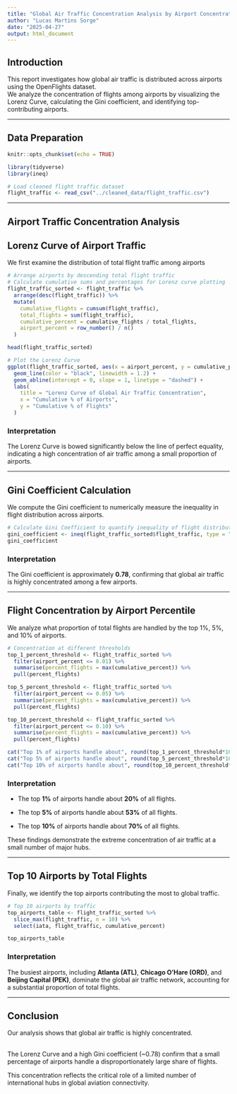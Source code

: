 ```yaml
---
title: "Global Air Traffic Concentration Analysis by Airport Concentration"
author: "Lucas Martins Sorge"
date: "2025-04-27"
output: html_document
---
```


## Introduction

This report investigates how global air traffic is distributed across airports using the OpenFlights dataset.\
We analyze the concentration of flights among airports by visualizing the Lorenz Curve, calculating the Gini coefficient, and identifying top-contributing airports.

------------------------------------------------------------------------

## Data Preparation

```r
knitr::opts_chunk$set(echo = TRUE)

library(tidyverse)
library(ineq)

# Load cleaned flight traffic dataset
flight_traffic <- read_csv("../cleaned_data/flight_traffic.csv")
```

------------------------------------------------------------------------

## Airport Traffic Concentration Analysis

## Lorenz Curve of Airport Traffic

We first examine the distribution of total flight traffic among airports

```r
# Arrange airports by descending total flight traffic
# Calculate cumulative sums and percentages for Lorenz curve plotting
flight_traffic_sorted <- flight_traffic %>%
  arrange(desc(flight_traffic)) %>%
  mutate(
    cumulative_flights = cumsum(flight_traffic),
    total_flights = sum(flight_traffic),
    cumulative_percent = cumulative_flights / total_flights,
    airport_percent = row_number() / n()
  )

head(flight_traffic_sorted)

# Plot the Lorenz Curve
ggplot(flight_traffic_sorted, aes(x = airport_percent, y = cumulative_percent)) +
  geom_line(color = "black", linewidth = 1.2) +
  geom_abline(intercept = 0, slope = 1, linetype = "dashed") +
  labs(
    title = "Lorenz Curve of Global Air Traffic Concentration",
    x = "Cumulative % of Airports",
    y = "Cumulative % of Flights"
  )

```

### Interpretation

The Lorenz Curve is bowed significantly below the line of perfect equality, indicating a high concentration of air traffic among a small proportion of airports.

------------------------------------------------------------------------

## Gini Coefficient Calculation

We compute the Gini coefficient to numerically measure the inequality in flight distribution across airports.

```r
# Calculate Gini Coefficient to quantify inequality of flight distribution
gini_coefficient <- ineq(flight_traffic_sorted$flight_traffic, type = "Gini")
gini_coefficient
```

### Interpretation

The Gini coefficient is approximately **0.78**, confirming that global air traffic is highly concentrated among a few airports.

------------------------------------------------------------------------

## Flight Concentration by Airport Percentile

We analyze what proportion of total flights are handled by the top 1%, 5%, and 10% of airports.

```r
# Concentration at different thresholds
top_1_percent_threshold <- flight_traffic_sorted %>%
  filter(airport_percent <= 0.01) %>%
  summarise(percent_flights = max(cumulative_percent)) %>%
  pull(percent_flights)

top_5_percent_threshold <- flight_traffic_sorted %>%
  filter(airport_percent <= 0.05) %>%
  summarise(percent_flights = max(cumulative_percent)) %>%
  pull(percent_flights)

top_10_percent_threshold <- flight_traffic_sorted %>%
  filter(airport_percent <= 0.10) %>%
  summarise(percent_flights = max(cumulative_percent)) %>%
  pull(percent_flights)

cat("Top 1% of airports handle about", round(top_1_percent_threshold*100, 1), "% of flights.\n")
cat("Top 5% of airports handle about", round(top_5_percent_threshold*100, 1), "% of flights.\n")
cat("Top 10% of airports handle about", round(top_10_percent_threshold*100, 1), "% of flights.\n")
```

### Interpretation

-   The top **1%** of airports handle about **20%** of all flights.

-   The top **5%** of airports handle about **53%** of all flights.

-   The top **10%** of airports handle about **70%** of all flights.

These findings demonstrate the extreme concentration of air traffic at a small number of major hubs.

------------------------------------------------------------------------

## Top 10 Airports by Total Flights

Finally, we identify the top airports contributing the most to global traffic.

```r
# Top 10 airports by traffic
top_airports_table <- flight_traffic_sorted %>%
  slice_max(flight_traffic, n = 10) %>%
  select(iata, flight_traffic, cumulative_percent)

top_airports_table
```

### Interpretation

The busiest airports, including **Atlanta (ATL)**, **Chicago O'Hare (ORD)**, and **Beijing Capital (PEK)**, dominate the global air traffic network, accounting for a substantial proportion of total flights.

------------------------------------------------------------------------

## Conclusion

Our analysis shows that global air traffic is highly concentrated.

\
The Lorenz Curve and a high Gini coefficient (\~0.78) confirm that a small percentage of airports handle a disproportionately large share of flights.\

This concentration reflects the critical role of a limited number of international hubs in global aviation connectivity.
